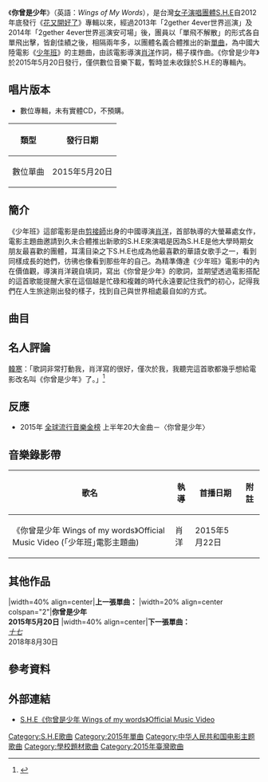 {{Infobox Single
| Name = 你曾是少年<br>Wings of my words
| Artist = [[S.H.E|S.H.E]]
| from Album = 你曾是少年
| Cover	= S.h.e wings of my words single.jpg
| caption =
| Released = 2015年5月20日
| Format = [[數位音樂下載|數位音樂下載]]
| Recorded = 2015年
| Genre = [[華語流行音樂|華語流行音樂]]
| Length = 4:26
| Reviews = 
| Producer = [[王治平|王治平]]
| Label = [[華研國際音樂|華研國際音樂]]
| Writer = 詞：[[肖洋|肖洋]]、曲：楊子樸
| Last single   = 
| This single	= '''你曾是少年'''<br />（2015-5-20）
| Next single	= ''[[十七_(S.H.E歌曲)|十七]]'' <br />（2018-8-30）
}}

《'''你曾是少年'''》（英語：''Wings of My Words''），是台灣[[女子演唱團體|女子演唱團體]][[S.H.E|S.H.E]]自2012年底發行《[[花又開好了|花又開好了]]》專輯以來，經過2013年「2gether 4ever世界巡演」及2014年「2gether 4ever世界巡演安可場」後，團員以「單飛不解散」的形式各自單飛出擊，皆創佳績之後，相隔兩年多，以團體名義合體推出的新[[單曲|單曲]]，為中國大陸電影《[[少年班_(電影)|少年班]]》的主題曲，由該電影導演[[肖洋|肖洋]]作詞，楊子樸作曲。《你曾是少年》於2015年5月20日發行，僅供數位音樂下載，暫時並未收錄於S.H.E的專輯內。

== 唱片版本 ==

*數位專輯，未有實體CD，不預購。

{| class="wikitable"
!類型!!發行日期
|-
| 數位單曲
| 2015年5月20日
|}

== 簡介 ==
《少年班》這部電影是由[[剪接|剪接師]]出身的中國導演[[肖洋|肖洋]]，首部執導的大螢幕處女作，電影主題曲邀請到久未合體推出新歌的S.H.E來演唱是因為S.H.E是他大學時期女朋友最喜歡的團體，耳濡目染之下S.H.E也成為他最喜歡的華語女歌手之一，看到同樣成長的她們，彷彿也像看到那些年的自己。為精準傳達《少年班》電影中的內在價值觀，導演肖洋親自填詞，寫出《你曾是少年》的歌詞，並期望透過電影搭配的這首歌能提醒大家在這個越是忙碌和複雜的時代永遠要記住我們的初心，記得我們在人生旅途剛出發的樣子，找到自己與世界相處最自如的方式。

== 曲目 ==
{{Tracklist
| extra_column = 
| total_length = 4:26

| title1 = 你曾是少年<br><small>（''Wings of My Words''）</small>
| longnote1 = 電影《[[少年班_(電影)|少年班]]》主題曲
| music1 = 楊子樸
| lyrics1 = 肖洋
| arranger1 = 
| producer1 = 王治平
| length1 = 4:26
}}

== 名人評論 ==
[[韓寒|韓寒]]：「歌詞非常打動我，肖洋寫的很好，僅次於我，我聽完這首歌都幾乎想給電影改名叫《你曾是少年》了。」<ref>{{Cite web |url=http://www.chinatimes.com/realtimenews/20150520004076-260404 |title=S.H.E唱《少年班》電影主題曲 打動韓寒 |accessdate=2017-02-21 |archive-date=2017-01-16 |archive-url=https://web.archive.org/web/20170116180439/http://www.chinatimes.com/realtimenews/20150520004076-260404 |dead-url=no }}</ref>

== 反應 ==
*2015年 [[全球流行音樂金榜|全球流行音樂金榜]] 上半年20大金曲－〈你曾是少年〉

== 音樂錄影帶 ==
{| class="wikitable"
! 歌名 !! 執導 !! 首播日期 !! 附註 
|-
|《你曾是少年 Wings of my words》Official Music Video (｢少年班｣電影主題曲) || 肖洋 ||2015年5月22日||
|}

== 其他作品 ==
{{start box}}
|width=40% align=center|'''上一張單曲：'''
|width=20% align=center colspan="2"|'''你曾是少年<br />2015年5月20日'''
|width=40% align=center|'''下一張單曲：'''<br />''[[十七_(S.H.E歌曲)|十七]]''<br />2018年8月30日
{{end box}}

== 參考資料 ==
{{reflist}}

==外部連結==
*[https://www.youtube.com/watch?v=crIP7PuC8Bc  S.H.E《你曾是少年 Wings of my words》Official Music Video] {{Wayback|url=https://www.youtube.com/watch?v=crIP7PuC8Bc |date=20200813205754 }}

{{S.H.E|state=collapsed}}


[[Category:S.H.E歌曲|Category:S.H.E歌曲]]
[[Category:2015年單曲|Category:2015年單曲]]
[[Category:中华人民共和国电影主题歌曲|Category:中华人民共和国电影主题歌曲]]
[[Category:學校題材歌曲|Category:學校題材歌曲]]
[[Category:2015年臺灣歌曲|Category:2015年臺灣歌曲]]